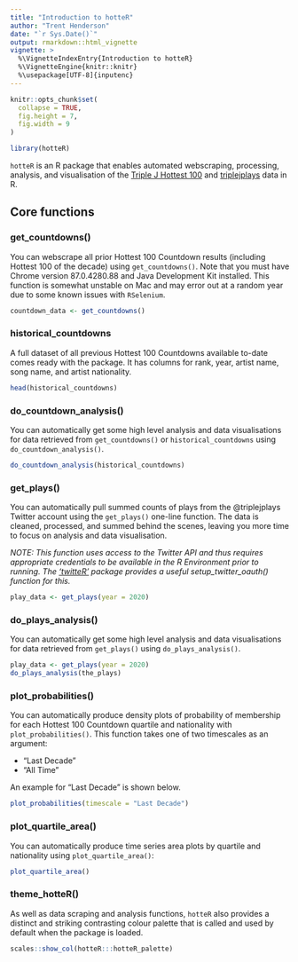 ```yaml
---
title: "Introduction to hotteR"
author: "Trent Henderson"
date: "`r Sys.Date()`"
output: rmarkdown::html_vignette
vignette: >
  %\VignetteIndexEntry{Introduction to hotteR}
  %\VignetteEngine{knitr::knitr}
  %\usepackage[UTF-8]{inputenc}
---
```


```r
knitr::opts_chunk$set(
  collapse = TRUE,
  fig.height = 7,
  fig.width = 9
)
```

```r
library(hotteR)
```

`hotteR` is an R package that enables automated webscraping, processing, analysis, and visualisation of the [Triple J Hottest 100](https://www.abc.net.au/triplej/hottest100/20/) and [triplejplays](https://twitter.com/triplejplays) data in R.

## Core functions

### get_countdowns()

You can webscrape all prior Hottest 100 Countdown results (including Hottest 100 of the decade) using `get_countdowns()`. Note that you must have Chrome version 87.0.4280.88 and Java Development Kit installed. This function is somewhat unstable on Mac and may error out at a random year due to some known issues with `RSelenium`.

```r
countdown_data <- get_countdowns()
```

### historical_countdowns

A full dataset of all previous Hottest 100 Countdowns available to-date comes ready with the package. It has columns for rank, year, artist name, song name, and artist nationality.

```r
head(historical_countdowns)
```

### do_countdown_analysis()

You can automatically get some high level analysis and data visualisations for data retrieved from `get_countdowns()` or `historical_countdowns` using `do_countdown_analysis()`.

```r
do_countdown_analysis(historical_countdowns)
```

### get_plays()

You can automatically pull summed counts of plays from the @triplejplays Twitter account using the `get_plays()` one-line function. The data is cleaned, processed, and summed behind the scenes, leaving you more time to focus on analysis and data visualisation.

*NOTE: This function uses access to the Twitter API and thus requires appropriate credentials to be available in the R Environment prior to running. The ['twitteR'](https://github.com/geoffjentry/twitteR) package provides a useful setup_twitter_oauth() function for this.*

```r
play_data <- get_plays(year = 2020)
```

### do_plays_analysis()

You can automatically get some high level analysis and data visualisations for data retrieved from `get_plays()` using `do_plays_analysis()`.

```r
play_data <- get_plays(year = 2020)
do_plays_analysis(the_plays)
```

### plot_probabilities()

You can automatically produce density plots of probability of membership for each Hottest 100 Countdown quartile and nationality with `plot_probabilities()`. This function takes one of two timescales as an argument:

* "Last Decade"
* "All Time"

An example for "Last Decade" is shown below.

```r
plot_probabilities(timescale = "Last Decade")
```

### plot_quartile_area()

You can automatically produce time series area plots by quartile and nationality using `plot_quartile_area()`:

```r
plot_quartile_area()
```

### theme_hotteR()

As well as data scraping and analysis functions, `hotteR` also provides a distinct and striking contrasting colour palette that is called and used by default when the package is loaded.

```r
scales::show_col(hotteR:::hotteR_palette)
```
